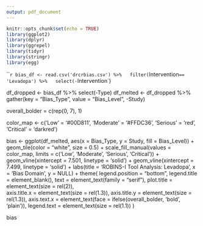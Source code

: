 ```yaml
---
output: pdf_document
---
```


```r
knitr::opts_chunk$set(echo = TRUE)
library(ggplot2)
library(dplyr)
library(ggrepel)
library(tidyr)
library(stringr)
library(egg)
```

```r
bias_df <- read.csv('drcrbias.csv') %>%
  filter(`Intervention` == 'Levadopa') %>%
  select(-`Intervention`)
  
df_dropped <- bias_df %>% select(-Type)
df_melted <- df_dropped %>%
  gather(key = "Bias_Type", value = "Bias_Level", -Study)

overall_bolder = c(rep(0, 7), 1)

color_map <- c('Low' = '#00D811', 'Moderate' = '#FFDC36', 'Serious' = 'red', 'Critical' = 'darkred')

bias <- ggplot(df_melted, aes(x = Bias_Type, y = Study, fill = Bias_Level)) +
  geom_tile(color = "white", size = 0.5) +
  scale_fill_manual(values = color_map, limits = c('Low', 'Moderate', 'Serious', 'Critical')) +
  geom_vline(xintercept = 7.501, linetype = 'solid') + 
  geom_vline(xintercept = 7.499, linetype = 'solid') +
  labs(title = 'ROBINS-I Tool Analysis: Levadopa', x = 'Bias Domain', y = NULL) +
  theme(
    legend.position = "bottom",
    legend.title = element_blank(),
    text = element_text(family = "serif"),
    plot.title = element_text(size = rel(2)),  
    axis.title.x = element_text(size = rel(1.3)),
    axis.title.y = element_text(size = rel(1.3)),
    axis.text.x = element_text(face = ifelse(overall_bolder, 'bold', 'plain')),
    legend.text = element_text(size = rel(1.1))
    )

bias

